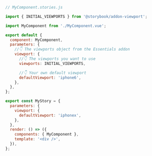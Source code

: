```js
// MyComponent.stories.js

import { INITIAL_VIEWPORTS } from '@storybook/addon-viewport';

import MyComponent from './MyComponent.vue';

export default {
  component: MyComponent,
  parameters: {
    //👇 The viewports object from the Essentials addon
    viewport: {
      //👇 The viewports you want to use
      viewports: INITIAL_VIEWPORTS,

      //👇 Your own default viewport
      defaultViewport: 'iphone6',
    },
  },
};

export const MyStory = {
  parameters: {
    viewport: {
      defaultViewport: 'iphonex',
    },
  },
  render: () => ({
    components: { MyComponent },
    template: '<div />',
  }),
};
```

